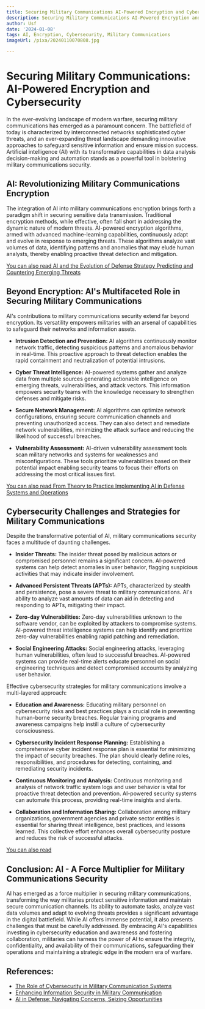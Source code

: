 ```yaml
---
title: Securing Military Communications AI-Powered Encryption and Cybersecurity
description: Securing Military Communications AI-Powered Encryption and Cybersecurity
author: Usf
date: '2024-01-08'
tags: AI, Encryption, Cybersecurity, Military Communications
imageUrl: /pixa/20240110070808.jpg

---
```

# Securing Military Communications: AI-Powered Encryption and  Cybersecurity

In the ever-evolving landscape of modern warfare, securing  military communications has emerged as a paramount concern. The battlefield of today is characterized  by interconnected networks sophisticated cyber threats, and an ever-expanding threat landscape demanding innovative approaches to safeguard  sensitive information and  ensure mission success. Artificial intelligence (AI) with its transformative capabilities in data analysis decision-making and automation stands as a  powerful tool in bolstering military communications security.

## AI: Revolutionizing Military Communications Encryption

The integration of AI into military communications encryption  brings forth a paradigm shift in securing sensitive data transmission. Traditional encryption methods, while effective, often fall  short in addressing the dynamic nature  of modern threats. AI-powered encryption algorithms, armed with advanced  machine-learning capabilities,  continuously adapt and evolve in  response to emerging threats. These algorithms analyze vast volumes of data, identifying patterns and anomalies that may elude human analysts,  thereby enabling proactive threat detection and mitigation.

[You can also read AI and the Evolution of Defense  Strategy  Predicting and Countering Emerging Threats](AI%20and%20the%20Evolution%20of%20Defense%20Strategy%20Predicting%20and%20Countering%20Emerging%20Threats)


## Beyond Encryption: AI's  Multifaceted Role in Securing Military Communications

AI's contributions to  military communications security  extend far beyond encryption. Its versatility empowers militaries with an arsenal of  capabilities to safeguard their networks and information assets.

-  **Intrusion Detection and Prevention:** AI algorithms continuously monitor  network traffic, detecting suspicious patterns and anomalous behavior in real-time. This proactive approach to threat detection enables the rapid  containment and neutralization of  potential intrusions.

- **Cyber Threat  Intelligence:** AI-powered systems gather and analyze data from multiple  sources generating actionable intelligence on emerging threats, vulnerabilities, and attack vectors. This information empowers security teams with  the knowledge necessary to strengthen defenses and mitigate risks.

-  **Secure Network Management:** AI algorithms can  optimize network configurations, ensuring secure communication channels and preventing unauthorized access. They can  also detect and remediate network vulnerabilities, minimizing the attack surface and reducing the likelihood of  successful breaches.

- **Vulnerability Assessment:** AI-driven vulnerability assessment tools  scan military networks and systems for weaknesses and misconfigurations. These tools prioritize  vulnerabilities based on their potential impact enabling security  teams to focus their efforts on  addressing the most critical issues first.

[You can also read From  Theory to Practice Implementing AI in Defense Systems and  Operations](From%20Theory%20to%20Practice%20Implementing%20AI%20in%20Defense%20Systems%20and%20Operations)


## Cybersecurity Challenges and Strategies for Military Communications

Despite  the transformative potential of AI, military communications security faces  a multitude of daunting  challenges.

- **Insider Threats:** The insider threat posed by malicious actors or compromised personnel remains a significant concern. AI-powered systems can help detect anomalies in user behavior, flagging suspicious activities that may  indicate insider involvement.

- **Advanced Persistent Threats (APTs):** APTs, characterized  by stealth and persistence, pose a severe threat to military  communications. AI's ability to analyze vast amounts of data can aid in detecting and responding to APTs, mitigating their impact.

- **Zero-day Vulnerabilities:** Zero-day vulnerabilities unknown to the software vendor, can be exploited by attackers to compromise systems. AI-powered threat  intelligence  systems can help identify and  prioritize zero-day vulnerabilities enabling rapid patching and remediation.

- **Social Engineering  Attacks:** Social  engineering attacks, leveraging human vulnerabilities, often lead to successful breaches. AI-powered systems can provide real-time  alerts educate personnel on social  engineering techniques and detect compromised accounts by analyzing user behavior.

Effective cybersecurity strategies for military communications involve a multi-layered approach:

-  **Education and Awareness:** Educating military personnel on cybersecurity risks and best practices plays a crucial role in preventing  human-borne security breaches. Regular training programs  and awareness campaigns help instill a culture of cybersecurity consciousness.

- **Cybersecurity Incident Response Planning:**  Establishing a comprehensive cyber incident  response plan is essential for minimizing the impact of security breaches. The plan should  clearly  define roles, responsibilities, and procedures for detecting, containing, and remediating security incidents.

- **Continuous Monitoring  and Analysis:** Continuous monitoring and analysis of network traffic system logs  and user behavior is vital for proactive threat detection  and prevention.  AI-powered security systems can automate this  process, providing real-time insights  and alerts.

- **Collaboration and Information Sharing:** Collaboration among military organizations, government agencies and private sector entities  is essential for sharing threat intelligence, best practices, and lessons learned. This collective effort enhances overall cybersecurity posture and  reduces the risk of successful attacks.

[You can also read ]()


## Conclusion: AI -  A Force Multiplier for Military Communications Security

AI has emerged as a force multiplier  in securing military  communications, transforming the way  militaries protect sensitive information and maintain secure  communication channels. Its ability to automate tasks,  analyze vast  data volumes and adapt to evolving threats  provides a significant advantage in  the digital battlefield. While AI offers immense potential, it also presents challenges that must be carefully addressed. By embracing AI's capabilities investing in cybersecurity education and awareness and  fostering collaboration, militaries can harness  the power of AI to ensure the integrity,  confidentiality, and availability of their communications, safeguarding their operations  and maintaining  a strategic edge in the modern era of warfare.

## References:
- [The Role of Cybersecurity in Military Communication Systems](https://utilitiesone.com/the-role-of-cybersecurity-in-military-communication-systems)
- [Enhancing Information Security in Military Communication](https://utilitiesone.com/enhancing-information-security-in-military-communication)
- [AI in Defense: Navigating Concerns, Seizing Opportunities](https://www.nationaldefensemagazine.org/articles/2023/7/25/defense-department-needs-a-data-centric-digital-security-organization)
